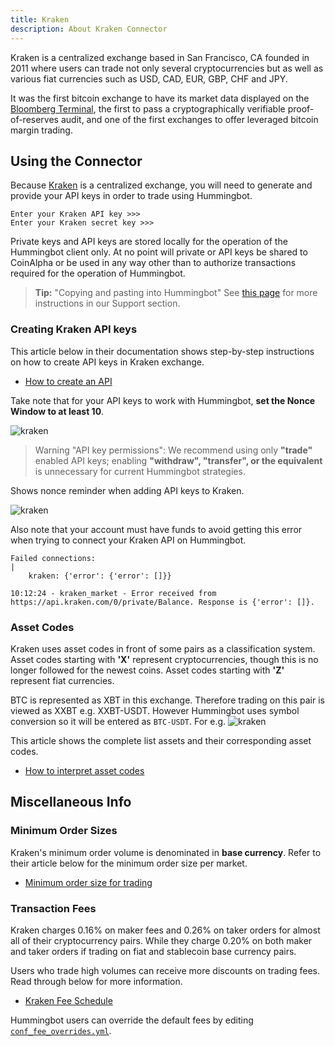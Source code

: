 ```yaml
---
title: Kraken
description: About Kraken Connector
---
```


Kraken is a centralized exchange based in San Francisco, CA founded in 2011 where users can trade not only several cryptocurrencies but as well as various fiat currencies such as USD, CAD, EUR, GBP, CHF and JPY.

It was the first bitcoin exchange to have its market data displayed on the [Bloomberg Terminal](https://www.investopedia.com/terms/b/bloomberg_terminal.asp), the first to pass a cryptographically verifiable proof-of-reserves audit, and one of the first exchanges to offer leveraged bitcoin margin trading.

## Using the Connector

Because [Kraken](https://www.kraken.com/) is a centralized exchange, you will need to generate and provide your API keys in order to trade using Hummingbot.

```
Enter your Kraken API key >>>
Enter your Kraken secret key >>>
```

Private keys and API keys are stored locally for the operation of the Hummingbot client only. At no point will private or API keys be shared to CoinAlpha or be used in any way other than to authorize transactions required for the operation of Hummingbot.

> **Tip:** "Copying and pasting into Hummingbot" See [this page](/intro/support/#paste-items-from-clipboard-in-putty) for more instructions in our Support section.

### Creating Kraken API keys

This article below in their documentation shows step-by-step instructions on how to create API keys in Kraken exchange.

- [How to create an API](https://support.kraken.com/hc/en-us/articles/360000919966-How-to-generate-an-API-key-pair-)

Take note that for your API keys to work with Hummingbot, **set the Nonce Window to at least 10**.

![kraken](/img/kraken_nonce_window.png)

> Warning "API key permissions": We recommend using only **"trade"** enabled API keys; enabling **"withdraw", "transfer", or the equivalent** is unnecessary for current Hummingbot strategies.

Shows nonce reminder when adding API keys to Kraken.

![kraken](/img/kraken_nonce.png)

Also note that your account must have funds to avoid getting this error when trying to connect your Kraken API on Hummingbot.

```
Failed connections:                                                                                      |
    kraken: {'error': {'error': []}}

10:12:24 - kraken_market - Error received from https://api.kraken.com/0/private/Balance. Response is {'error': []}.
```

### Asset Codes

Kraken uses asset codes in front of some pairs as a classification system. Asset codes starting with **'X'** represent cryptocurrencies, though this is no longer followed for the newest coins. Asset codes starting with **'Z'** represent fiat currencies.

BTC is represented as XBT in this exchange. Therefore trading on this pair is viewed as XXBT e.g. XXBT-USDT. However Hummingbot uses symbol conversion so it will be entered as `BTC-USDT`. For e.g.
![kraken](/img/kraken_sample.png)

This article shows the complete list assets and their corresponding asset codes.

- [How to interpret asset codes](https://support.kraken.com/hc/en-us/articles/360001185506-How-to-interpret-asset-codes)

## Miscellaneous Info

### Minimum Order Sizes

Kraken's minimum order volume is denominated in **base currency**. Refer to their article below for the minimum order size per market.

- [Minimum order size for trading](https://support.kraken.com/hc/en-us/articles/205893708-Minimum-order-size-volume-for-trading)

### Transaction Fees

Kraken charges 0.16% on maker fees and 0.26% on taker orders for almost all of their cryptocurrency pairs. While they charge 0.20% on both maker and taker orders if trading on fiat and stablecoin base currency pairs.

Users who trade high volumes can receive more discounts on trading fees. Read through below for more information.

- [Kraken Fee Schedule](https://www.kraken.com/features/fee-schedule)

Hummingbot users can override the default fees by editing [`conf_fee_overrides.yml`](/operation/adv-command-ref/#fee-override).

